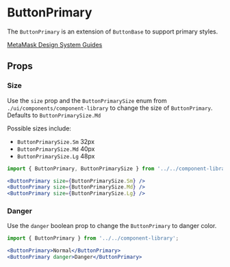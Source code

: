 

# ButtonPrimary

The `ButtonPrimary` is an extension of `ButtonBase` to support primary styles.

[MetaMask Design System Guides](https://www.notion.so/MetaMask-Design-System-Guides-Design-f86ecc914d6b4eb6873a122b83c12940)

<Canvas>
  <Story id="components-componentlibrary-buttonprimary--default-story" />
</Canvas>

## Props

<ArgTypes of={ButtonPrimary} />

### Size

Use the `size` prop and the `ButtonPrimarySize` enum from `./ui/components/component-library` to change the size of `ButtonPrimary`. Defaults to `ButtonPrimarySize.Md`

Possible sizes include:

- `ButtonPrimarySize.Sm` 32px
- `ButtonPrimarySize.Md` 40px
- `ButtonPrimarySize.Lg` 48px

<Canvas>
  <Story id="components-componentlibrary-buttonprimary--size-story" />
</Canvas>

```jsx
import { ButtonPrimary, ButtonPrimarySize } from '../../component-library';

<ButtonPrimary size={ButtonPrimarySize.Sm} />
<ButtonPrimary size={ButtonPrimarySize.Md} />
<ButtonPrimary size={ButtonPrimarySize.Lg} />
```

### Danger

Use the `danger` boolean prop to change the `ButtonPrimary` to danger color.

<Canvas>
  <Story id="components-componentlibrary-buttonprimary--danger" />
</Canvas>

```jsx
import { ButtonPrimary } from '../../component-library';

<ButtonPrimary>Normal</ButtonPrimary>
<ButtonPrimary danger>Danger</ButtonPrimary>
```
